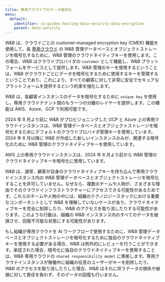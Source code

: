 ```yaml
---
title: 専用クラウドでのデータ暗号化
menu:
  default:
    identifier: ja-guides-hosting-data-security-data-encryption
    parent: data-security
---
```


W&B は、クラウドごとの customer-managed encryption key (CMEK) 機能を使用して、各 [専用クラウド](/ja/guides/hosting/hosting-options/dedicated_cloud) の W&B 管理データベースとオブジェクトストレージを暗号化するために、W&B 管理のクラウドネイティブキーを使用します。この場合、W&B はクラウドプロバイダの `customer` として機能し、W&B プラットフォームをサービスとして提供します。W&B 管理のキーを使用するということは、W&B がクラウドごとにデータを暗号化するために使用するキーを管理するということであり、これにより、すべての顧客に対して非常に安全でセキュアなプラットフォームを提供するという約束を強化します。

W&B は、各顧客インスタンスのデータを暗号化するために `unique key` を使用し、専用クラウドテナント間のもう一つの分離のレイヤーを提供します。この機能は AWS、Azure、GCP で利用可能です。

<Note>
2024 年 8 月より前に W&B がプロビジョニングした GCP と Azure 上の専用クラウドインスタンスは、W&B 管理データベースとオブジェクトストレージを暗号化するためにデフォルトのクラウドプロバイダ管理キーを使用しています。2024 年 8 月以降に W&B が作成した新しいインスタンスのみが、関連する暗号化のために W&B 管理のクラウドネイティブキーを使用しています。

AWS 上の専用クラウドインスタンスは、2024 年 8 月より前から W&B 管理のクラウドネイティブキーを暗号化に使用しています。
</Note>

W&B は、通常、顧客が自身のクラウドネイティブキーを持ち込んで専用クラウドインスタンス内の W&B 管理データベースとオブジェクトストレージを暗号化することを許可していません。なぜなら、複数のチームや人物が、さまざまな理由でそのクラウドインフラストラクチャーにアクセスできる可能性があるためです。これらのチームや人物の中には、組織のテクノロジースタックにおける重要なコンポーネントとして W&B を理解していないケースがあり、クラウドネイティブキーを完全に削除したり、W&B のアクセスを取り消したりする可能性があります。このような行動は、組織の W&B インスタンス内のすべてのデータを破損させ、回復不可能な状態にする可能性があります。

もし組織が専用クラウドを AI ワークフローで使用するために、W&B 管理データベースとオブジェクトストレージを暗号化するために独自のクラウドネイティブキーを使用する必要がある場合、W&B は例外的にレビューを行うことができます。承認された場合、暗号化に独自のクラウドネイティブキーを使用することは、W&B 専用クラウドの `shared responsibility model` に準拠します。専用クラウドインスタンスが稼働中に組織の任意のユーザーがキーを削除したり、W&B のアクセスを取り消したりした場合、W&B はそれに伴うデータの損失や破損に対して責任を負わず、そのデータの回復も行いません。